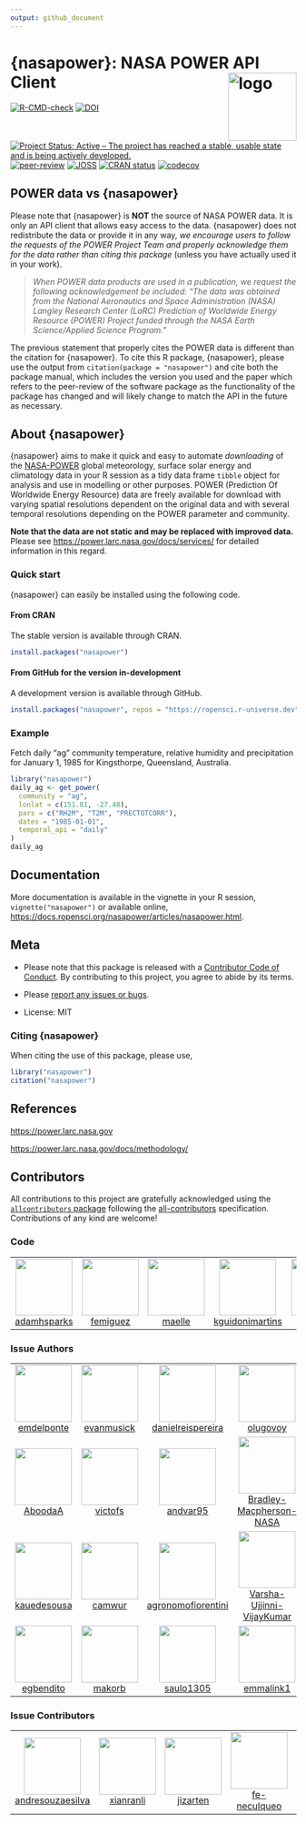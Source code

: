 ```yaml
---
output: github_document
---
```


# {nasapower}: NASA POWER API Client <img src="man/figures/logo.png" style="float:right;" alt="logo" width="120" />

<!-- badges: start -->
[![R-CMD-check](https://github.com/ropensci/nasapower/actions/workflows/check-standard.yaml/badge.svg)](https://github.com/ropensci/nasapower/actions/workflows/check-standard.yaml)
[![DOI](https://zenodo.org/badge/109224461.svg)](https://zenodo.org/badge/latestdoi/109224461) 
[![Project Status: Active – The project has reached a stable, usable state and is being actively developed.](https://www.repostatus.org/badges/latest/active.svg)](https://www.repostatus.org/#active) 
[![peer-review](https://badges.ropensci.org/155_status.svg)](https://github.com/ropensci/software-review/issues/155) 
[![JOSS](https://joss.theoj.org/papers/10.21105/joss.01035/status.svg)](https://doi.org/10.21105/joss.01035)
[![CRAN status](https://www.r-pkg.org/badges/version/nasapower)](https://CRAN.R-project.org/package=nasapower)
[![codecov](https://codecov.io/gh/ropensci/nasapower/graph/badge.svg?token=Kq9aea0TQN)](https://codecov.io/gh/ropensci/nasapower)
<!-- badges: end -->

## POWER data vs {nasapower}

Please note that {nasapower} is **NOT** the source of NASA POWER data.
It is only an API client that allows easy access to the data.
{nasapower} does not redistribute the data or provide it in any way, *we encourage users to follow the requests of the POWER Project Team and properly acknowledge them for the data rather than citing this package* (unless you have actually used it in your work).

  >*When POWER data products are used in a publication, we request the following acknowledgement be included:
   "The data was obtained from the National Aeronautics and Space Administration (NASA) Langley Research Center (LaRC) Prediction of Worldwide Energy Resource (POWER) Project funded through the NASA Earth Science/Applied Science Program."*

The previous statement that properly cites the POWER data is different than the citation for {nasapower}.
To cite this R package, {nasapower}, please use the output from `citation(package = "nasapower")` and cite both the package manual, which includes the version you used and the paper which refers to the peer-review of the software package as the functionality of the package has changed and will likely change to match the API in the future as necessary.

## About {nasapower}

{nasapower} aims to make it quick and easy to automate *downloading* of the [NASA-POWER](https://power.larc.nasa.gov) global meteorology, surface solar energy and climatology data in your R session as a tidy data frame `tibble` object for analysis and use in modelling or other purposes.
POWER (Prediction Of Worldwide Energy Resource) data are freely available for download with varying spatial resolutions dependent on the original data and with several temporal resolutions depending on the POWER parameter and community.

**Note that the data are not static and may be replaced with improved data.**
Please see <https://power.larc.nasa.gov/docs/services/> for detailed information in this regard.

### Quick start

{nasapower} can easily be installed using the following code.

#### From CRAN

The stable version is available through CRAN.

```r
install.packages("nasapower")
```

#### From GitHub for the version in-development

A development version is available through GitHub.

```r
install.packages("nasapower", repos = "https://ropensci.r-universe.dev")
```

### Example

Fetch daily “ag” community temperature, relative humidity and precipitation for January 1, 1985 for Kingsthorpe, Queensland, Australia.

```r
library("nasapower")
daily_ag <- get_power(
  community = "ag",
  lonlat = c(151.81, -27.48),
  pars = c("RH2M", "T2M", "PRECTOTCORR"),
  dates = "1985-01-01",
  temporal_api = "daily"
)
daily_ag
```

## Documentation

More documentation is available in the vignette in your R session, `vignette("nasapower")` or available online, <https://docs.ropensci.org/nasapower/articles/nasapower.html>.

## Meta

- Please note that this package is released with a [Contributor Code of Conduct](https://ropensci.org/code-of-conduct/). 
By contributing to this project, you agree to abide by its terms.

- Please [report any issues or bugs](https://github.com/ropensci/nasapower/issues).

- License: MIT

### Citing {nasapower}

When citing the use of this package, please use,

```r
library("nasapower")
citation("nasapower")
```

## References

<https://power.larc.nasa.gov>

<https://power.larc.nasa.gov/docs/methodology/>

## Contributors


<!-- ALL-CONTRIBUTORS-LIST:START - Do not remove or modify this section -->
<!-- prettier-ignore-start -->
<!-- markdownlint-disable -->

All contributions to this project are gratefully acknowledged using the [`allcontributors` package](https://github.com/ropensci/allcontributors) following the [all-contributors](https://allcontributors.org) specification. Contributions of any kind are welcome!

### Code

<table>

<tr>
<td align="center">
<a href="https://github.com/adamhsparks">
<img src="https://avatars.githubusercontent.com/u/3195906?v=4" width="100px;" alt=""/>
</a><br>
<a href="https://github.com/ropensci/nasapower/commits?author=adamhsparks">adamhsparks</a>
</td>
<td align="center">
<a href="https://github.com/femiguez">
<img src="https://avatars.githubusercontent.com/u/10869358?v=4" width="100px;" alt=""/>
</a><br>
<a href="https://github.com/ropensci/nasapower/commits?author=femiguez">femiguez</a>
</td>
<td align="center">
<a href="https://github.com/maelle">
<img src="https://avatars.githubusercontent.com/u/8360597?v=4" width="100px;" alt=""/>
</a><br>
<a href="https://github.com/ropensci/nasapower/commits?author=maelle">maelle</a>
</td>
<td align="center">
<a href="https://github.com/kguidonimartins">
<img src="https://avatars.githubusercontent.com/u/8163542?v=4" width="100px;" alt=""/>
</a><br>
<a href="https://github.com/ropensci/nasapower/commits?author=kguidonimartins">kguidonimartins</a>
</td>
<td align="center">
<a href="https://github.com/palderman">
<img src="https://avatars.githubusercontent.com/u/2990672?v=4" width="100px;" alt=""/>
</a><br>
<a href="https://github.com/ropensci/nasapower/commits?author=palderman">palderman</a>
</td>
</tr>

</table>


### Issue Authors

<table>

<tr>
<td align="center">
<a href="https://github.com/emdelponte">
<img src="https://avatars.githubusercontent.com/u/16880798?u=a406d1d934266191c84bc6f67505c77edb131e26&v=4" width="100px;" alt=""/>
</a><br>
<a href="https://github.com/ropensci/nasapower/issues?q=is%3Aissue+author%3Aemdelponte">emdelponte</a>
</td>
<td align="center">
<a href="https://github.com/evanmusick">
<img src="https://avatars.githubusercontent.com/u/4440210?u=34fdfe9ae76362b3e6e477579766ef4d8193760c&v=4" width="100px;" alt=""/>
</a><br>
<a href="https://github.com/ropensci/nasapower/issues?q=is%3Aissue+author%3Aevanmusick">evanmusick</a>
</td>
<td align="center">
<a href="https://github.com/danielreispereira">
<img src="https://avatars.githubusercontent.com/u/4158858?v=4" width="100px;" alt=""/>
</a><br>
<a href="https://github.com/ropensci/nasapower/issues?q=is%3Aissue+author%3Adanielreispereira">danielreispereira</a>
</td>
<td align="center">
<a href="https://github.com/olugovoy">
<img src="https://avatars.githubusercontent.com/u/5607267?v=4" width="100px;" alt=""/>
</a><br>
<a href="https://github.com/ropensci/nasapower/issues?q=is%3Aissue+author%3Aolugovoy">olugovoy</a>
</td>
<td align="center">
<a href="https://github.com/mladencucak">
<img src="https://avatars.githubusercontent.com/u/11738104?u=7cef0e4787598c43499c1a4e4c325392240a7139&v=4" width="100px;" alt=""/>
</a><br>
<a href="https://github.com/ropensci/nasapower/issues?q=is%3Aissue+author%3Amladencucak">mladencucak</a>
</td>
<td align="center">
<a href="https://github.com/ymutua">
<img src="https://avatars.githubusercontent.com/u/182165?u=892f60e453d746e68527a6a0f1d93875853d37f9&v=4" width="100px;" alt=""/>
</a><br>
<a href="https://github.com/ropensci/nasapower/issues?q=is%3Aissue+author%3Aymutua">ymutua</a>
</td>
<td align="center">
<a href="https://github.com/marcoslana1">
<img src="https://avatars.githubusercontent.com/u/56367310?v=4" width="100px;" alt=""/>
</a><br>
<a href="https://github.com/ropensci/nasapower/issues?q=is%3Aissue+author%3Amarcoslana1">marcoslana1</a>
</td>
</tr>


<tr>
<td align="center">
<a href="https://github.com/AboodaA">
<img src="https://avatars.githubusercontent.com/u/7856227?v=4" width="100px;" alt=""/>
</a><br>
<a href="https://github.com/ropensci/nasapower/issues?q=is%3Aissue+author%3AAboodaA">AboodaA</a>
</td>
<td align="center">
<a href="https://github.com/victofs">
<img src="https://avatars.githubusercontent.com/u/45796840?u=5740271f2b2b1192b3fbe002ed0106def265fead&v=4" width="100px;" alt=""/>
</a><br>
<a href="https://github.com/ropensci/nasapower/issues?q=is%3Aissue+author%3Avictofs">victofs</a>
</td>
<td align="center">
<a href="https://github.com/andvar95">
<img src="https://avatars.githubusercontent.com/u/34283249?v=4" width="100px;" alt=""/>
</a><br>
<a href="https://github.com/ropensci/nasapower/issues?q=is%3Aissue+author%3Aandvar95">andvar95</a>
</td>
<td align="center">
<a href="https://github.com/Bradley-Macpherson-NASA">
<img src="https://avatars.githubusercontent.com/u/64919787?v=4" width="100px;" alt=""/>
</a><br>
<a href="https://github.com/ropensci/nasapower/issues?q=is%3Aissue+author%3ABradley-Macpherson-NASA">Bradley-Macpherson-NASA</a>
</td>
<td align="center">
<a href="https://github.com/a4sberg">
<img src="https://avatars.githubusercontent.com/u/62616339?u=503cb016033213be4c0f1e26323127ef8ae58759&v=4" width="100px;" alt=""/>
</a><br>
<a href="https://github.com/ropensci/nasapower/issues?q=is%3Aissue+author%3Aa4sberg">a4sberg</a>
</td>
<td align="center">
<a href="https://github.com/leichx">
<img src="https://avatars.githubusercontent.com/u/10319655?u=9816bec5b8ff988150dea82f572b10fad99c45ab&v=4" width="100px;" alt=""/>
</a><br>
<a href="https://github.com/ropensci/nasapower/issues?q=is%3Aissue+author%3Aleichx">leichx</a>
</td>
<td align="center">
<a href="https://github.com/Yonaba">
<img src="https://avatars.githubusercontent.com/u/884058?v=4" width="100px;" alt=""/>
</a><br>
<a href="https://github.com/ropensci/nasapower/issues?q=is%3Aissue+author%3AYonaba">Yonaba</a>
</td>
</tr>


<tr>
<td align="center">
<a href="https://github.com/kauedesousa">
<img src="https://avatars.githubusercontent.com/u/29840771?u=87ae78a7053c64125e0570d013755d4b16f103ca&v=4" width="100px;" alt=""/>
</a><br>
<a href="https://github.com/ropensci/nasapower/issues?q=is%3Aissue+author%3Akauedesousa">kauedesousa</a>
</td>
<td align="center">
<a href="https://github.com/camwur">
<img src="https://avatars.githubusercontent.com/u/89774766?v=4" width="100px;" alt=""/>
</a><br>
<a href="https://github.com/ropensci/nasapower/issues?q=is%3Aissue+author%3Acamwur">camwur</a>
</td>
<td align="center">
<a href="https://github.com/agronomofiorentini">
<img src="https://avatars.githubusercontent.com/u/66969646?u=88ac4cadcb9003d64d05a3dbd5abd3c39e13de81&v=4" width="100px;" alt=""/>
</a><br>
<a href="https://github.com/ropensci/nasapower/issues?q=is%3Aissue+author%3Aagronomofiorentini">agronomofiorentini</a>
</td>
<td align="center">
<a href="https://github.com/Varsha-Ujjinni-VijayKumar">
<img src="https://avatars.githubusercontent.com/u/62937040?u=255cf0dd07a865b060596c6154aef84c006fc43a&v=4" width="100px;" alt=""/>
</a><br>
<a href="https://github.com/ropensci/nasapower/issues?q=is%3Aissue+author%3AVarsha-Ujjinni-VijayKumar">Varsha-Ujjinni-VijayKumar</a>
</td>
<td align="center">
<a href="https://github.com/agryji08">
<img src="https://avatars.githubusercontent.com/u/49504482?v=4" width="100px;" alt=""/>
</a><br>
<a href="https://github.com/ropensci/nasapower/issues?q=is%3Aissue+author%3Aagryji08">agryji08</a>
</td>
<td align="center">
<a href="https://github.com/mps9506">
<img src="https://avatars.githubusercontent.com/u/11282246?u=afe5bf9772b5b2d57307783e5f9b58a2b6f2017a&v=4" width="100px;" alt=""/>
</a><br>
<a href="https://github.com/ropensci/nasapower/issues?q=is%3Aissue+author%3Amps9506">mps9506</a>
</td>
<td align="center">
<a href="https://github.com/daniel-althoff">
<img src="https://avatars.githubusercontent.com/u/36540557?u=6f191e4a4d342242e330350c09f048e7e2912305&v=4" width="100px;" alt=""/>
</a><br>
<a href="https://github.com/ropensci/nasapower/issues?q=is%3Aissue+author%3Adaniel-althoff">daniel-althoff</a>
</td>
</tr>


<tr>
<td align="center">
<a href="https://github.com/egbendito">
<img src="https://avatars.githubusercontent.com/u/52239752?u=74a9056d89ee9eba4109fa6f8a9d06543af0b205&v=4" width="100px;" alt=""/>
</a><br>
<a href="https://github.com/ropensci/nasapower/issues?q=is%3Aissue+author%3Aegbendito">egbendito</a>
</td>
<td align="center">
<a href="https://github.com/makorb">
<img src="https://avatars.githubusercontent.com/u/91082324?v=4" width="100px;" alt=""/>
</a><br>
<a href="https://github.com/ropensci/nasapower/issues?q=is%3Aissue+author%3Amakorb">makorb</a>
</td>
<td align="center">
<a href="https://github.com/saulo1305">
<img src="https://avatars.githubusercontent.com/u/41703024?v=4" width="100px;" alt=""/>
</a><br>
<a href="https://github.com/ropensci/nasapower/issues?q=is%3Aissue+author%3Asaulo1305">saulo1305</a>
</td>
<td align="center">
<a href="https://github.com/emmalink1">
<img src="https://avatars.githubusercontent.com/u/46287320?u=639e820366b81de7d058cb794c2a4404d7ea8190&v=4" width="100px;" alt=""/>
</a><br>
<a href="https://github.com/ropensci/nasapower/issues?q=is%3Aissue+author%3Aemmalink1">emmalink1</a>
</td>
<td align="center">
<a href="https://github.com/Gonzalo1985">
<img src="https://avatars.githubusercontent.com/u/7884005?u=d6918d5161f0143d9b2d2a5ec379520c10d82dd8&v=4" width="100px;" alt=""/>
</a><br>
<a href="https://github.com/ropensci/nasapower/issues?q=is%3Aissue+author%3AGonzalo1985">Gonzalo1985</a>
</td>
</tr>

</table>


### Issue Contributors

<table>

<tr>
<td align="center">
<a href="https://github.com/andresouzaesilva">
<img src="https://avatars.githubusercontent.com/u/32813659?u=177ac2a828f313055d02c3e01c4f9ee1a737cad1&v=4" width="100px;" alt=""/>
</a><br>
<a href="https://github.com/ropensci/nasapower/issues?q=is%3Aissue+commenter%3Aandresouzaesilva">andresouzaesilva</a>
</td>
<td align="center">
<a href="https://github.com/xianranli">
<img src="https://avatars.githubusercontent.com/u/33258053?v=4" width="100px;" alt=""/>
</a><br>
<a href="https://github.com/ropensci/nasapower/issues?q=is%3Aissue+commenter%3Axianranli">xianranli</a>
</td>
<td align="center">
<a href="https://github.com/jizarten">
<img src="https://avatars.githubusercontent.com/u/37815915?u=e9b8254bec4d6ce04e510d1302b21124070bfc70&v=4" width="100px;" alt=""/>
</a><br>
<a href="https://github.com/ropensci/nasapower/issues?q=is%3Aissue+commenter%3Ajizarten">jizarten</a>
</td>
<td align="center">
<a href="https://github.com/fe-neculqueo">
<img src="https://avatars.githubusercontent.com/u/49450859?v=4" width="100px;" alt=""/>
</a><br>
<a href="https://github.com/ropensci/nasapower/issues?q=is%3Aissue+commenter%3Afe-neculqueo">fe-neculqueo</a>
</td>
<td align="center">
<a href="https://github.com/LucasJorgeAbdala">
<img src="https://avatars.githubusercontent.com/u/67706494?v=4" width="100px;" alt=""/>
</a><br>
<a href="https://github.com/ropensci/nasapower/issues?q=is%3Aissue+commenter%3ALucasJorgeAbdala">LucasJorgeAbdala</a>
</td>
<td align="center">
<a href="https://github.com/olicoste">
<img src="https://avatars.githubusercontent.com/u/80519625?v=4" width="100px;" alt=""/>
</a><br>
<a href="https://github.com/ropensci/nasapower/issues?q=is%3Aissue+commenter%3Aolicoste">olicoste</a>
</td>
</tr>

</table>

<!-- markdownlint-enable -->
<!-- prettier-ignore-end -->
<!-- ALL-CONTRIBUTORS-LIST:END -->

